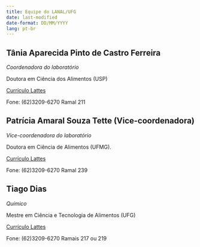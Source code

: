 ---
title: Equipe do LANAL/UFG
date: last-modified
date-format: DD/MM/YYYY
lang: pt-br
---

## **Tânia Aparecida Pinto de Castro Ferreira**

*Coordenadora do laboratório*

Doutora em Ciência dos Alimentos (USP)

[Currículo Lattes](http://lattes.cnpq.br/0312123979235562)

Fone: (62)3209-6270 Ramal 211

## **Patrícia Amaral Souza Tette (Vice-coordenadora)**

*Vice-coordenadora do laboratório*

Doutora em Ciência de Alimentos (UFMG).

[Currículo Lattes](http://lattes.cnpq.br/2108602143480173)

Fone: (62)3209-6270 Ramal 239

## **Tiago Dias**

*Químico*

Mestre em Ciência e Tecnologia de Alimentos (UFG)

[Currículo Lattes](http://lattes.cnpq.br/5369489404097901)

Fone: (62)3209-6270 Ramais 217 ou 219